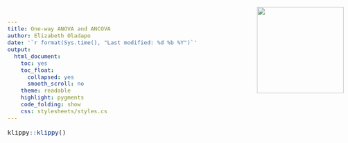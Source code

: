 ```yaml
---
title: One-way ANOVA and ANCOVA
author: Elizabeth Oladapo
date: '`r format(Sys.time(), "Last modified: %d %b %Y")`'
output: 
  html_document: 
    toc: yes
    toc_float: 
      collapsed: yes
      smooth_scroll: no
    theme: readable
    highlight: pygments
    code_folding: show
    css: stylesheets/styles.cs
---
```


<img src="unilogo.jpg" style="position:absolute;top:40px;right:10px;" width="200" />

 
<style type="text/css">

body{ /* Normal  */
      font-size: 17px;
      text-align: justify;
  }
td {  /* Table  */
  font-size: 16px;
}
h4.author {
  font-size: 12px;
  color: Purple;
  font-style: italic;
}
h4.date {
  font-size: 12px;
  color: Purple;
  font-style: italic;
}
h1.title {
  font-size: 30px;
  color: DarkPurple;
}
h1 { /* Header 1 */
  font-size: 28px;
  color: Purple;
}
h2 { /* Header 2 */
    font-size: 22px;
  color: DarkBlue;
  font-style: italic;
}
h3 { /* Header 3 */
  font-size: 20px;
  color: DarkBlue;
}
code.r{ /* Code block */
    font-size: 14px;
}
pre { /* Code block - determines code spacing between lines */
    font-size: 15px;
}
</style>


```r

klippy::klippy()

```


<br/>